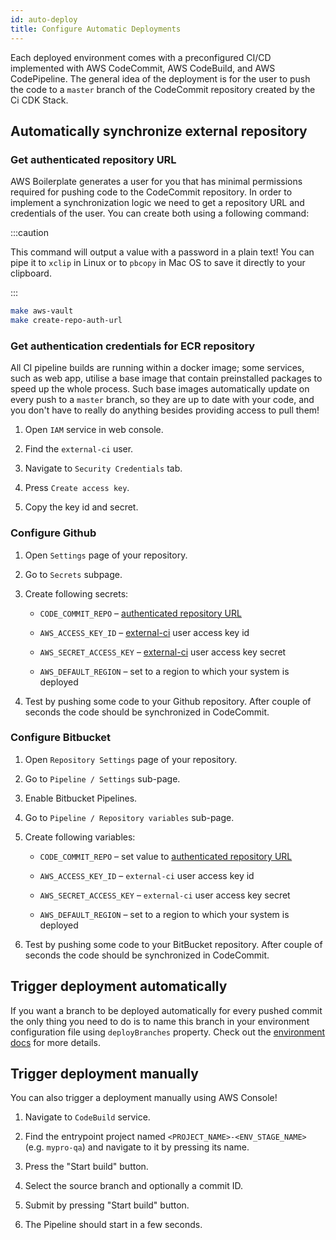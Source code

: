 ```yaml
---
id: auto-deploy
title: Configure Automatic Deployments
---
```



Each deployed environment comes with a preconfigured CI/CD implemented with AWS CodeCommit, AWS CodeBuild,
and AWS CodePipeline. The general idea of the deployment is for the user to push the code to a `master` branch of the
CodeCommit repository created by the Ci CDK Stack.

## Automatically synchronize external repository

### Get authenticated repository URL

AWS Boilerplate generates a user for you that has minimal permissions required for pushing code to the CodeCommit
repository. In order to implement a synchronization logic we need to get a repository URL and credentials of the user.
You can create both using a following command:

:::caution

This command will output a value with a password in a plain text!
You can pipe it to `xclip` in Linux or to `pbcopy` in Mac OS to save it directly to your clipboard.

:::

```sh
make aws-vault
make create-repo-auth-url
```

### Get authentication credentials for ECR repository

All CI pipeline builds are running within a docker image; some services, such as web app, utilise a base image that
contain preinstalled packages to speed up the whole process. Such base images automatically update on every
push to a `master` branch, so they are up to date with your code, and you don't have to really do anything besides
providing access to pull them!

1. Open `IAM` service in web console.

2. Find the `external-ci` user.

3. Navigate to `Security Credentials` tab.

4. Press `Create access key`.

5. Copy the key id and secret.

### Configure Github

1. Open `Settings` page of your repository.

2. Go to `Secrets` subpage.

3. Create following secrets:

   - `CODE_COMMIT_REPO` – [authenticated repository URL](#get-authenticated-repository-url)

   - `AWS_ACCESS_KEY_ID` – [external-ci](#get-authentication-credentials-for-ecr-repository) user access key id

   - `AWS_SECRET_ACCESS_KEY` – [external-ci](#get-authentication-credentials-for-ecr-repository) user access key secret

   - `AWS_DEFAULT_REGION` – set to a region to which your system is deployed

4. Test by pushing some code to your Github repository. After couple of seconds the code should be synchronized in CodeCommit.

### Configure Bitbucket

1. Open `Repository Settings` page of your repository.

2. Go to `Pipeline / Settings` sub-page.

3. Enable Bitbucket Pipelines.

4. Go to `Pipeline / Repository variables` sub-page.

5. Create following variables:

   - `CODE_COMMIT_REPO` – set value to
     [authenticated repository URL](#get-authenticated-repository-url)

   - `AWS_ACCESS_KEY_ID` – `external-ci` user access key id

   - `AWS_SECRET_ACCESS_KEY` – `external-ci` user access key secret

   - `AWS_DEFAULT_REGION` – set to a region to which your system is deployed

6. Test by pushing some code to your BitBucket repository. After couple of seconds the code should be synchronized in CodeCommit.

## Trigger deployment automatically

If you want a branch to be deployed automatically for every pushed commit the only thing you need to do is to name this branch
in your environment configuration file using `deployBranches` property. Check out the
[environment docs](./guides/aws-environment.md#configuration-file-specification) for more details.

## Trigger deployment manually

You can also trigger a deployment manually using AWS Console!

1. Navigate to `CodeBuild` service.

2. Find the entrypoint project named `<PROJECT_NAME>-<ENV_STAGE_NAME>` (e.g. `mypro-qa`) and navigate to it by pressing
   its name.

3. Press the "Start build" button.

4. Select the source branch and optionally a commit ID.

5. Submit by pressing "Start build" button.

6. The Pipeline should start in a few seconds.
